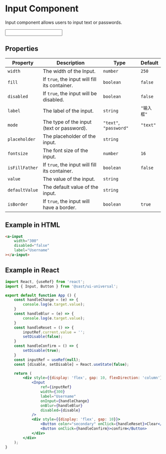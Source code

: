 

# Input Component

Input component allows users to input text or passwords.

<Wraper>
    <Input label='input test' />
</Wraper>

## Properties

| Property         | Description                                   | Type                                                    | Default |
|------------------|-----------------------------------------------|---------------------------------------------------------|---------|
| `width`          | The width of the Input.                      | `number`                                                | `250`   |
| `fill`           | If `true`, the input will fill its container. | `boolean`                                               | `false` |
| `disabled`       | If `true`, the input will be disabled.       | `boolean`                                               | `false` |
| `label`          | The label of the input.                      | `string`                                                | `"输入框"` |
| `mode`           | The type of the input (text or password).    | `"text"`, `"password"`                                  | `"text"` |
| `placeholder`    | The placeholder of the input.                | `string`                                                |  |
| `fontsize`       | The font size of the input.                  | `number`                                                | `16`    |
| `isFillFather`   | If `true`, the input will fill its container.| `boolean`                                               | `false` |
| `value`          | The value of the input.                      | `string`                                                |     |
| `defaultValue`   | The default value of the input.              | `string`                                                |  |
| `isBorder`       | If `true`, the input will have a border.     | `boolean`                                               | `true`  |

## Example in HTML
```html
<a-input
    width="300"
    disabled="false"
    label="Username"
></a-input>
```

## Example in React

```jsx
import React, {useRef} from 'react';
import { Input, Button } from '@sast/ui-universal';

export default function App () {
    const handleChange = (e) => {
        console.log(e.target.value);
    }
    const handleBlur = (e) => {
        console.log(e.target.value);
    }
    const handleReset = () => {
        inputRef.current.value = '';
        setDisable(false);
    }
    const handleConfirm = () => {
        setDisable(true);
    }
    const inputRef = useRef(null);
    const [disable, setDisable] = React.useState(false);

    return (
        <div style={{display: 'flex', gap: 10, flexDirection: 'column'}}>
            <Input
                ref={inputRef}
                width={300}
                label="Username"
                onInput={handleChange}
                onBlur={handleBlur}
                disabled={disable}
            />
            <div style={{display: 'flex', gap: 10}}>
                <Button color="secondary" onClick={handleReset}>Clear</Button>
                <Button onClick={handleConfirm}>confirm</Button>
            </div>
        </div>
    );
}
```